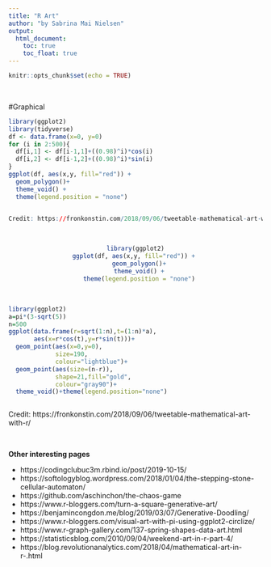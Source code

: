 ```yaml
---
title: "R Art"
author: "by Sabrina Mai Nielsen"
output:
  html_document:
    toc: true
    toc_float: true
---
```


```r
knitr::opts_chunk$set(echo = TRUE)
```

\ 

#Graphical


```r
library(ggplot2)
library(tidyverse)
df <- data.frame(x=0, y=0)
for (i in 2:500){
  df[i,1] <- df[i-1,1]+((0.98)^i)*cos(i)
  df[i,2] <- df[i-1,2]+((0.98)^i)*sin(i)   
}
ggplot(df, aes(x,y, fill="red")) + 
  geom_polygon()+
  theme_void() +
  theme(legend.position = "none")


Credit: https://fronkonstin.com/2018/09/06/tweetable-mathematical-art-with-r/
```


\ 
<center>
```r
library(ggplot2)
ggplot(df, aes(x,y, fill="red")) + 
  geom_polygon()+
  theme_void() +
  theme(legend.position = "none")
```
</center>

\ 


```r
library(ggplot2)
a=pi*(3-sqrt(5))
n=500
ggplot(data.frame(r=sqrt(1:n),t=(1:n)*a),
       aes(x=r*cos(t),y=r*sin(t)))+
  geom_point(aes(x=0,y=0),
             size=190,
             colour="lightblue")+
  geom_point(aes(size=(n-r)),
             shape=21,fill="gold",
             colour="gray90")+
  theme_void()+theme(legend.position="none")
```

```r
```

Credit: https://fronkonstin.com/2018/09/06/tweetable-mathematical-art-with-r/

\ 
\ 


**Other interesting pages**

* https://codingclubuc3m.rbind.io/post/2019-10-15/
* https://softologyblog.wordpress.com/2018/01/04/the-stepping-stone-cellular-automaton/
* https://github.com/aschinchon/the-chaos-game
* https://www.r-bloggers.com/turn-a-square-generative-art/
* https://benjamincongdon.me/blog/2019/03/07/Generative-Doodling/
* https://www.r-bloggers.com/visual-art-with-pi-using-ggplot2-circlize/
* https://www.r-graph-gallery.com/137-spring-shapes-data-art.html
* https://statisticsblog.com/2010/09/04/weekend-art-in-r-part-4/
* https://blog.revolutionanalytics.com/2018/04/mathematical-art-in-r-.html


